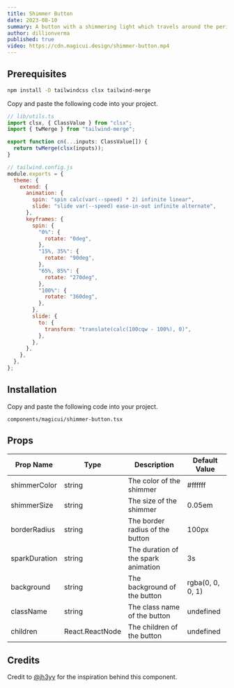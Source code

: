 ```yaml
---
title: Shimmer Button
date: 2023-08-10
summary: A button with a shimmering light which travels around the perimeter.
author: dillionverma
published: true
video: https://cdn.magicui.design/shimmer-button.mp4
---
```


<ComponentPreview name="shimmer-button-demo" />

<Steps>

<Step>

## Prerequisites

```bash
npm install -D tailwindcss clsx tailwind-merge
```

Copy and paste the following code into your project.

```typescript
// lib/utils.ts
import clsx, { ClassValue } from "clsx";
import { twMerge } from "tailwind-merge";

export function cn(...inputs: ClassValue[]) {
  return twMerge(clsx(inputs));
}
```

```js
// tailwind.config.js
module.exports = {
  theme: {
    extend: {
      animation: {
        spin: "spin calc(var(--speed) * 2) infinite linear",
        slide: "slide var(--speed) ease-in-out infinite alternate",
      },
      keyframes: {
        spin: {
          "0%": {
            rotate: "0deg",
          },
          "15%, 35%": {
            rotate: "90deg",
          },
          "65%, 85%": {
            rotate: "270deg",
          },
          "100%": {
            rotate: "360deg",
          },
        },
        slide: {
          to: {
            transform: "translate(calc(100cqw - 100%), 0)",
          },
        },
      },
    },
  },
};
```

</Step>

<Step>

## Installation

Copy and paste the following code into your project.

```text
components/magicui/shimmer-button.tsx
```

<ComponentSource name="shimmer-button" />

</Step>

</Steps>

## Props

| Prop Name     | Type            | Description                         | Default Value    |
| ------------- | --------------- | ----------------------------------- | ---------------- |
| shimmerColor  | string          | The color of the shimmer            | #ffffff          |
| shimmerSize   | string          | The size of the shimmer             | 0.05em           |
| borderRadius  | string          | The border radius of the button     | 100px            |
| sparkDuration | string          | The duration of the spark animation | 3s               |
| background    | string          | The background of the button        | rgba(0, 0, 0, 1) |
| className     | string          | The class name of the button        | undefined        |
| children      | React.ReactNode | The children of the button          | undefined        |

## Credits

Credit to [@jh3yy](https://twitter.com/jh3yy/status/1656423856276488192) for the inspiration behind this component.
